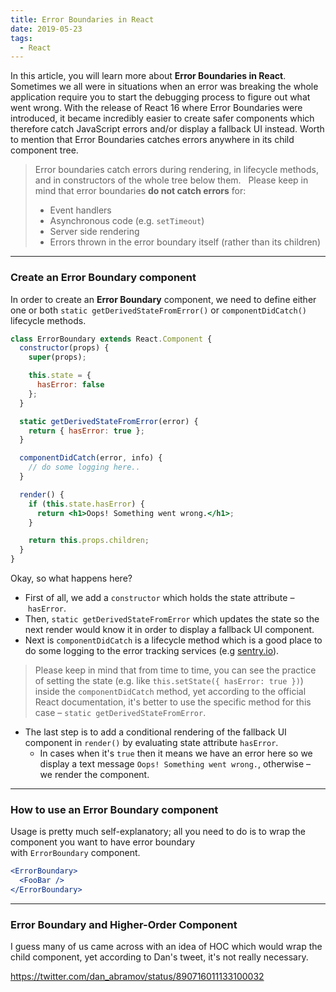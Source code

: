 ```yaml
---
title: Error Boundaries in React
date: 2019-05-23
tags:
  - React
---
```


In this article, you will learn more about **Error Boundaries in React**. Sometimes we all were in situations when an error was breaking the whole application require you to start the debugging process to figure out what went wrong. With the release of React 16 where Error Boundaries were introduced, it became incredibly easier to create safer components which therefore catch JavaScript errors and/or display a fallback UI instead. Worth to mention that Error Boundaries catches errors anywhere in its child component tree.

> Error boundaries catch errors during rendering, in lifecycle methods, and in constructors of the whole tree below them.   Please keep in mind that error boundaries **do not catch errors** for:
>
> - Event handlers
> - Asynchronous code (e.g. `setTimeout`)
> - Server side rendering
> - Errors thrown in the error boundary itself (rather than its children)

---

### Create an Error Boundary component

In order to create an **Error Boundary** component, we need to define either one or both `static getDerivedStateFromError()` or `componentDidCatch()` lifecycle methods.

```jsx
class ErrorBoundary extends React.Component {
  constructor(props) {
    super(props);

    this.state = {
      hasError: false
    };
  }

  static getDerivedStateFromError(error) {
    return { hasError: true };
  }

  componentDidCatch(error, info) {
    // do some logging here..
  }

  render() {
    if (this.state.hasError) {
      return <h1>Oops! Something went wrong.</h1>;
    }

    return this.props.children;
  }
}
```

Okay, so what happens here?

- First of all, we add a `constructor` which holds the state attribute – `hasError`.
- Then, `static getDerivedStateFromError` which updates the state so the next render would know it in order to display a fallback UI component.
- Next is `componentDidCatch` is a lifecycle method which is a good place to do some logging to the error tracking services (e.g [sentry.io](https://sentry.io/welcome/)).

> Please keep in mind that from time to time, you can see the practice of setting the state (e.g. like `this.setState({ hasError: true })`) inside the `componentDidCatch` method, yet according to the official React documentation, it's better to use the specific method for this case – `static getDerivedStateFromError`.

- The last step is to add a conditional rendering of the fallback UI component in `render()` by evaluating state attribute `hasError`.
  - In cases when it's `true` then it means we have an error here so we display a text message `Oops! Something went wrong.`, otherwise – we render the component.

---

### How to use an Error Boundary component

Usage is pretty much self-explanatory; all you need to do is to wrap the component you want to have error boundary with `ErrorBoundary` component.

```jsx
<ErrorBoundary>
  <FooBar />
</ErrorBoundary>
```

---

### Error Boundary and Higher-Order Component

I guess many of us came across with an idea of HOC which would wrap the child component, yet according to Dan's tweet, it's not really necessary.

https://twitter.com/dan_abramov/status/890716011133100032
